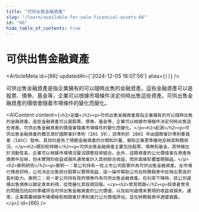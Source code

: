 ```yaml
---
title: "可供出售金融資產"
slug: "/learn/available-for-sale-financial-assets-66"
id: "66"
hide_table_of_contents: true
---
```



# 可供出售金融資產

<ArticleMeta id={66} updatedAt={'2024-12-05 18:07:56'} alias={`[]`} />
<div className='border-solid border-b border-t-0 my-4 border-[var(--ifm-color-gray-300)]' />

可供出售金融資產是指企業擁有的可以隨時出售的金融資產。這些金融資產可以是股票、債券、基金等，企業可以根據市場條件決定何時出售這些資產。可供出售金融資產的價值會隨着市場條件的變化而變化。

<AIContent content={`<h2>定義</h2><p>可供出售金融資產是指企業擁有的可以隨時出售的金融資產。這些金融資產可以是股票、債券、基金等，企業可以根據市場條件決定何時出售這些資產。可供出售金融資產的價值會隨着市場條件的變化而變化。</p><h2>起源</h2><p>可供出售金融資產的概念源於國際會計準則（IAS 39），該準則於 2001 年由國際會計準則委員會（IASC）發佈。其目的是為了規範金融資產的分類和計量，幫助企業更準確地反映其財務狀況。</p><h2>類別和特徵</h2><p>可供出售金融資產主要包括股票、債券和基金。其特徵在於流動性高，企業可以根據市場情況靈活調整投資組合。此外，這類資產的公允價值會在資產負債表中反映，但未實現的收益或損失通常會計入其他綜合收益，而非直接影響當期損益。</p><h2>案例研究</h2><p>案例一：某公司持有一批上市公司股票作為可供出售金融資產。在市場行情良好時，公司決定出售部分股票以實現收益，這一操作幫助公司在財務報表中反映出更高的盈利能力。案例二：另一家公司持有政府債券作為可供出售金融資產。在利率下降時，該公司選擇出售債券以鎖定資本利得，從而優化其投資回報。</p><h2>常見問題</h2><p>投資者常見的問題包括如何準確評估可供出售金融資產的公允價值，以及如何處理未實現的收益或損失。通常，企業需要根據市場價格和相關會計準則進行公允價值評估，並在財務報表中適當披露。</p>`} id={66} />
